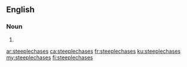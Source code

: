 ==English==

===Noun===
{{head|en|noun plural form}}

# {{plural of|steeplechase|lang=en}}

[[ar:steeplechases]]
[[ca:steeplechases]]
[[fr:steeplechases]]
[[ku:steeplechases]]
[[my:steeplechases]]
[[fi:steeplechases]]